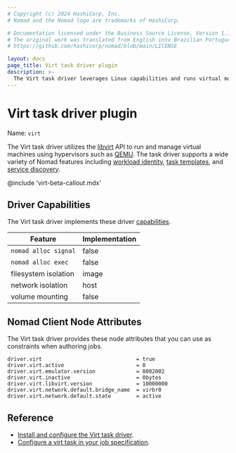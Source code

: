 ```yaml
---
# Copyright (c) 2024 HashiCorp, Inc.
# Nomad and the Nomad logo are trademarks of HashiCorp.

# Documentation licensed under the Business Source License, Version 1.1.
# The original work was translated from English into Brazilian Portuguese.
# https://github.com/hashicorp/nomad/blob/main/LICENSE

layout: docs
page_title: Virt task driver plugin
description: >-
  The Virt task driver leverages Linux capabilities and runs virtual machines using the libvirt API and hypervisors such as QEMU. Learn about Nomad client requirements, installation, capabilities, and Nomad client node attributes.
---
```


# Virt task driver plugin

Name: `virt`

The Virt task driver utilizes the [libvirt][] API to run and manage virtual
machines using hypervisors such as [QEMU][]. The task driver supports a wide
variety of Nomad features including [workload identity][], [task templates][],
and [service discovery][].

@include 'virt-beta-callout.mdx'

## Driver Capabilities

The Virt task driver implements these driver [capabilities][capabilities].

| Feature              | Implementation |
|----------------------|----------------|
| `nomad alloc signal` | false          |
| `nomad alloc exec`   | false          |
| filesystem isolation | image          |
| network isolation    | host           |
| volume mounting      | false          |

## Nomad Client Node Attributes

The Virt task driver provides these node attributes that you can use as
constraints when authoring jobs.

```
driver.virt                              = true
driver.virt.active                       = 0
driver.virt.emulator.version             = 8002002
driver.virt.inactive                     = 0bytes
driver.virt.libvirt.version              = 10000000
driver.virt.network.default.bridge_name  = virbr0
driver.virt.network.default.state        = active
```

## Reference

- [Install and configure the Virt task driver][install].
- [Configure a virt task in your job specification][task-config].


[libvirt]: https://libvirt.org/
[QEMU]: https://www.qemu.org/
[workload identity]: /nomad/docs/concepts/workload-identity
[task templates]: /nomad/docs/job-specification/template
[service discovery]: /nomad/docs/job-networking/service-discovery
[github]: https://github.com/hashicorp/nomad-driver-virt
[capabilities]: /nomad/plugins/author/task-driver#task-driver-plugin-api
[install]: /nomad/plugins/drivers/virt/install
[task-config]: /nomad/plugins/drivers/virt/task-config
